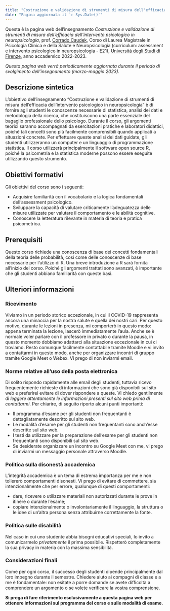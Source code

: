 ```yaml
---
title: "Costruzione e validazione di strumenti di misura dell'efficacia dell'intervento psicologico in neuropsicologia"
date: "Pagina aggiornata il `r Sys.Date()`"
---
```


Questa è la pagina web dell'insegnamento *Costruzione e validazione di strumenti di misura dell'efficacia dell'intervento psicologico in neuropsicologia*, prof. [Corrado Caudek](https://ccaudek.github.io/caudeklab/), Corso di Laurea Magistrale in Psicologia Clinica e della Salute e Neuropsicologia (curriculum: assessment e intervento psicologico in neuropsicologia - E21), [Università degli Studi di Firenze](https://www.unifi.it), anno accademico 2022-2023.

_Questa pagina web verrà periodicamente aggiornata durante il periodo di svolgimento dell'insegnamento (marzo-maggio 2023)._

## Descrizione sintetica 

L'obiettivo dell'insegnamento "Costruzione e validazione di strumenti di misura dell'efficacia dell'intervento psicologico in neuropsicologia" è di fornire agli studenti le conoscenze necessarie di statistica, analisi dei dati e metodologia della ricerca, che costituiscono una parte essenziale del bagaglio professionale dello psicologo. Durante il corso, gli argomenti teorici saranno accompagnati da esercitazioni pratiche e laboratori didattici, poiché tali concetti sono più facilmente comprensibili quando applicati a situazioni concrete. Per effettuare queste analisi dei dati guidate, gli studenti utilizzeranno un computer e un linguaggio di programmazione statistica. Il corso utilizzerà principalmente il software open source $\textsf{R}$, poiché la psicometria e la statistica moderne possono essere eseguite utilizzando questo strumento.

## Obiettivi formativi

Gli obiettivi del corso sono i seguenti:

- Acquisire familiarità con il vocabolario e la logica fondamentali dell'assessment psicologico.
- Sviluppare la capacità di valutare criticamente l'adeguatezza delle misure utilizzate per valutare il comportamento e le abilità cognitive.
- Conoscere la letteratura rilevante in materia di teoria e pratica psicometrica.


## Prerequisiti

Questo corso richiede una conoscenza di base dei concetti fondamentali della teoria delle probabilità, così come delle conoscenze di base necessarie per l'utilizzo di $\textsf{R}$. Una breve introduzione a $\textsf{R}$ sarà fornita all'inizio del corso. Poiché gli argomenti trattati sono avanzati, è importante che gli studenti abbiano familiarità con queste basi.

## Ulteriori informazioni

### Ricevimento

Viviamo in un periodo storico eccezionale, in cui il COVID-19 rappresenta ancora una minaccia per la nostra salute e quella dei nostri cari. Per questo motivo, durante le lezioni in presenza, mi comporterò in questo modo: appena terminata la lezione, lascerò immediatamente l'aula. Anche se è normale voler parlare con il professore in privato o durante la pausa, in questo momento dobbiamo adattarci alla situazione eccezionale in cui ci troviamo. Resto comunque facilmente contattabile tramite Moodle e vi invito a contattarmi in questo modo, anche per organizzare incontri di gruppo tramite Google Meet o Webex. Vi prego di non inviarmi email.

### Norme relative all'uso della posta elettronica

Di solito rispondo rapidamente alle email degli studenti, tuttavia ricevo frequentemente richieste di informazioni che sono già disponibili sul sito web e preferirei evitare di dover rispondere a queste. Vi chiedo gentilmente di *leggere attentamente le informazioni presenti sul sito web prima di contattarmi*. Per chiarire, di seguito riporto alcuni punti importanti:

- Il programma d'esame per gli studenti non frequentanti è dettagliatamente descritto sul sito web.
- Le modalità d'esame per gli studenti non frequentanti sono anch'esse descritte sul sito web.
- I testi da utilizzare per la preparazione dell'esame per gli studenti non frequentanti sono disponibili sul sito web.
- Se desiderate organizzare un incontro su Google Meet con me, vi prego di inviarmi un messaggio personale attraverso Moodle.

### Politica sulla disonestà accademica

L'integrità accademica è un tema di estrema importanza per me e non tollererò comportamenti disonesti. Vi prego di evitare di commettere, sia intenzionalmente che per errore, qualunque di questi comportamenti:

- dare, ricevere o utilizzare materiali non autorizzati durante le prove in itinere o durante l'esame;
- copiare intenzionalmente o involontariamente il linguaggio, la struttura o le idee di un'altra persona senza attribuirne correttamente la fonte.

### Politica sulle disabilità

Nel caso in cui uno studente abbia bisogni educativi speciali, lo invito a comunicarmelo *privatamente* il prima possibile. Rispetterò completamente la sua privacy in materia con la massima sensibilità.

### Considerazioni finali

Come per ogni corso, il successo degli studenti dipende principalmente dal loro impegno durante il semestre. Chiedere aiuto ai compagni di classe e a me è fondamentale: non esitate a porre domande se avete difficoltà a comprendere un argomento o se volete verificare la vostra comprensione.

**Si prega di fare riferimento esclusivamente a questa pagina web per ottenere informazioni sul programma del corso e sulle modalità di esame.**

